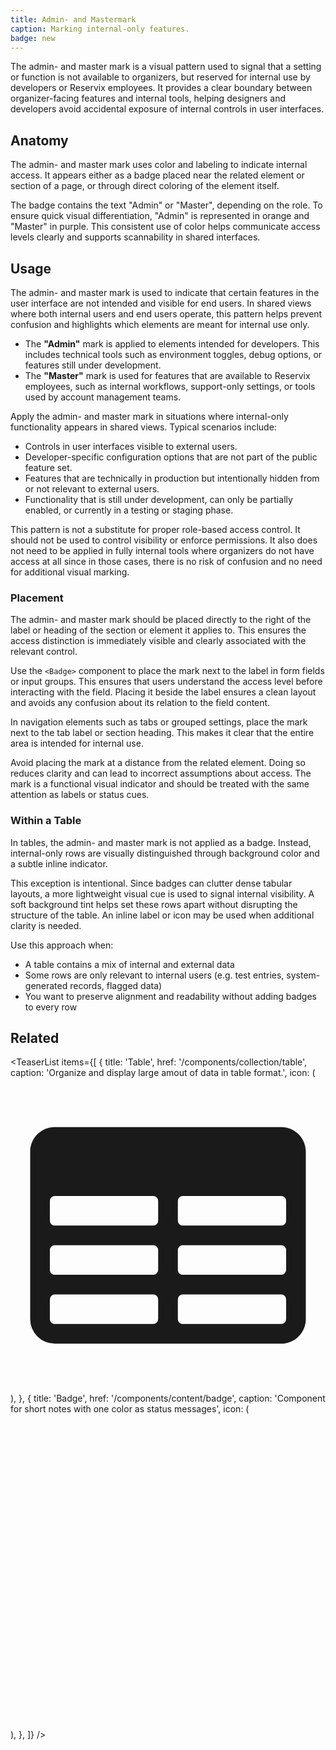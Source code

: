 ```yaml
---
title: Admin- and Mastermark
caption: Marking internal-only features.
badge: new
---
```


The admin- and master mark is a visual pattern used to signal that a setting or function is not available to organizers, but reserved for internal use by developers or Reservix employees. It provides a clear boundary between organizer-facing features and internal tools, helping designers and developers avoid accidental exposure of internal controls in user interfaces.

## Anatomy

The admin- and master mark uses color and labeling to indicate internal access. It appears either as a badge placed near the related element or section of a page, or through direct coloring of the element itself.

The badge contains the text "Admin" or "Master", depending on the role. To ensure quick visual differentiation, "Admin" is represented in orange and "Master" in purple. This consistent use of color helps communicate access levels clearly and supports scannability in shared interfaces.

<ComponentDemo file="./admin-master-mark-anatomy.demo.tsx" mode="preview" />

## Usage

The admin- and master mark is used to indicate that certain features in the user interface are not intended and visible for end users. In shared views where both internal users and end users operate, this pattern helps prevent confusion and highlights which elements are meant for internal use only.

- The **"Admin"** mark is applied to elements intended for developers. This includes technical tools such as environment toggles, debug options, or features still under development.
- The **"Master"** mark is used for features that are available to Reservix employees, such as internal workflows, support-only settings, or tools used by account management teams.

Apply the admin- and master mark in situations where internal-only functionality appears in shared views. Typical scenarios include:

- Controls in user interfaces visible to external users.
- Developer-specific configuration options that are not part of the public feature set.
- Features that are technically in production but intentionally hidden from or not relevant to external users.
- Functionality that is still under development, can only be partially enabled, or currently in a testing or staging phase.

This pattern is not a substitute for proper role-based access control. It should not be used to control visibility or enforce permissions. It also does not need to be applied in fully internal tools where organizers do not have access at all since in those cases, there is no risk of confusion and no need for additional visual marking.

### Placement

The admin- and master mark should be placed directly to the right of the label or heading of the section or element it applies to. This ensures the access distinction is immediately visible and clearly associated with the relevant control.

Use the `<Badge>` component to place the mark next to the label in form fields or input groups. This ensures that users understand the access level before interacting with the field. Placing it beside the label ensures a clean layout and avoids any confusion about its relation to the field content.

In navigation elements such as tabs or grouped settings, place the mark next to the tab label or section heading. This makes it clear that the entire area is intended for internal use.

<ComponentDemo file="./admin-master-mark-placement.demo.tsx" />

Avoid placing the mark at a distance from the related element. Doing so reduces clarity and can lead to incorrect assumptions about access. The mark is a functional visual indicator and should be treated with the same attention as labels or status cues.

### Within a Table

In tables, the admin- and master mark is not applied as a badge. Instead, internal-only rows are visually distinguished through background color and a subtle inline indicator.

This exception is intentional. Since badges can clutter dense tabular layouts, a more lightweight visual cue is used to signal internal visibility. A soft background tint helps set these rows apart without disrupting the structure of the table. An inline label or icon may be used when additional clarity is needed.

Use this approach when:

- A table contains a mix of internal and external data
- Some rows are only relevant to internal users (e.g. test entries, system-generated records, flagged data)
- You want to preserve alignment and readability without adding badges to every row

<ComponentDemo file="./admin-master-mark-table.demo.tsx" />

## Related

<TeaserList
  items={[
    {
      title: 'Table',
      href: '/components/collection/table',
      caption: 'Organize and display large amout of data in table format.',
      icon: (
        <svg
          xmlns="http://www.w3.org/2000/svg"
          viewBox="0 0 24 24"
          fill="currentColor"
          className="size-6"
        >
          <path
            fillRule="evenodd"
            d="M1.5 5.625c0-1.036.84-1.875 1.875-1.875h17.25c1.035 0 1.875.84 1.875 1.875v12.75c0 1.035-.84 1.875-1.875 1.875H3.375A1.875 1.875 0 0 1 1.5 18.375V5.625ZM21 9.375A.375.375 0 0 0 20.625 9h-7.5a.375.375 0 0 0-.375.375v1.5c0 .207.168.375.375.375h7.5a.375.375 0 0 0 .375-.375v-1.5Zm0 3.75a.375.375 0 0 0-.375-.375h-7.5a.375.375 0 0 0-.375.375v1.5c0 .207.168.375.375.375h7.5a.375.375 0 0 0 .375-.375v-1.5Zm0 3.75a.375.375 0 0 0-.375-.375h-7.5a.375.375 0 0 0-.375.375v1.5c0 .207.168.375.375.375h7.5a.375.375 0 0 0 .375-.375v-1.5ZM10.875 18.75a.375.375 0 0 0 .375-.375v-1.5a.375.375 0 0 0-.375-.375h-7.5a.375.375 0 0 0-.375.375v1.5c0 .207.168.375.375.375h7.5ZM3.375 15h7.5a.375.375 0 0 0 .375-.375v-1.5a.375.375 0 0 0-.375-.375h-7.5a.375.375 0 0 0-.375.375v1.5c0 .207.168.375.375.375Zm0-3.75h7.5a.375.375 0 0 0 .375-.375v-1.5A.375.375 0 0 0 10.875 9h-7.5A.375.375 0 0 0 3 9.375v1.5c0 .207.168.375.375.375Z"
            clipRule="evenodd"
          />
        </svg>
      ),
    },
    {
      title: 'Badge',
      href: '/components/content/badge',
      caption: 'Component for short notes with one color as status messages',
      icon: (
        <svg
          xmlns="http://www.w3.org/2000/svg"
          width={24}
          height={24}
          viewBox="0 0 24 24"
          fill="none"
          stroke="currentColor"
          strokeWidth={2}
          strokeLinecap="round"
          strokeLinejoin="round"
          className="size-5"
        >
          <rect width={20} height={12} x={2} y={6} rx={2} />
        </svg>
      ),
    },
  ]}
/>
